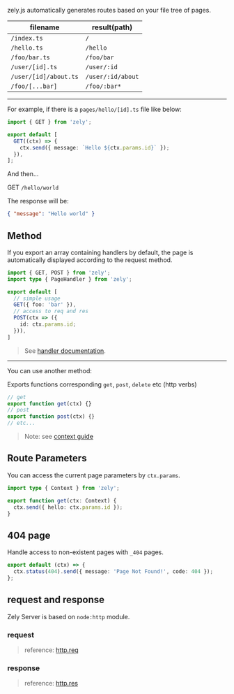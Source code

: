 zely.js automatically generates routes based on your file tree of pages.

| filename              | result(path)      |
| --------------------- | ----------------- |
| `/index.ts`           | `/`               |
| `/hello.ts`           | `/hello`          |
| `/foo/bar.ts`         | `/foo/bar`        |
| `/user/[id].ts`       | `/user/:id`       |
| `/user/[id]/about.ts` | `/user/:id/about` |
| `/foo/[...bar]`       | `/foo/:bar*`      |

---

For example, if there is a `pages/hello/[id].ts` file like below:

```ts title="pages/hello/[id].ts"
import { GET } from 'zely';

export default [
  GET((ctx) => {
    ctx.send({ message: `Hello ${ctx.params.id}` });
  }),
];
```

And then...

<Badge type="tip">GET</Badge> `/hello/world`

The response will be:

```json
{ "message": "Hello world" }
```

## Method

If you export an array containing handlers by default,
the page is automatically displayed according to the request method.

```ts [title="export default"]
import { GET, POST } from 'zely';
import type { PageHandler } from 'zely';

export default [
  // simple usage
  GET({ foo: 'bar' }),
  // access to req and res
  POST(ctx => ({
    id: ctx.params.id;
  })),
]
```

> See [handler documentation](/docs/methods).

---

You can use another method:

Exports functions corresponding `get`, `post`, `delete` etc (http verbs)

```ts
// get
export function get(ctx) {}
// post
export function post(ctx) {}
// etc...
```

> Note: see [context guide](/docs/context)

## Route Parameters

You can access the current page parameters by `ctx.params`.

```ts [title="pages/user/[id].ts"]
import type { Context } from 'zely';

export function get(ctx: Context) {
  ctx.send({ hello: ctx.params.id });
}
```

## 404 page

Handle access to non-existent pages with `_404` pages.

```ts [title="pages/_404.ts"]
export default (ctx) => {
  ctx.status(404).send({ message: 'Page Not Found!', code: 404 });
};
```

## request and response

Zely Server is based on `node:http` module.

### request

> reference: [http.req](https://nodejs.org/en/docs/guides/anatomy-of-an-http-transaction/#request-body)

### response

> reference: [http.res](https://nodejs.org/en/docs/guides/anatomy-of-an-http-transaction/#http-status-code)
